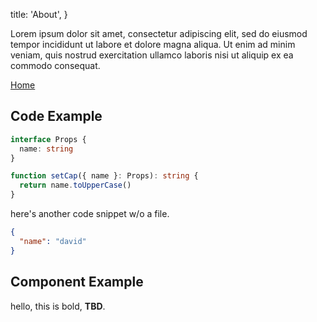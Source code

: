 
  title: 'About',
}


Lorem ipsum dolor sit amet, consectetur adipiscing elit, sed do eiusmod tempor
incididunt ut labore et dolore magna aliqua. Ut enim ad minim veniam, quis
nostrud exercitation ullamco laboris nisi ut aliquip ex ea commodo consequat.

[Home](/)

## Code Example

```typescript:hello.ts
interface Props {
  name: string
}

function setCap({ name }: Props): string {
  return name.toUpperCase()
}
```

here's another code snippet w/o a file.

```json
{
  "name": "david"
}
```

## Component Example

hello, this is bold, **TBD**.
